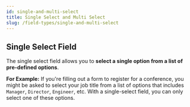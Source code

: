 ```yaml
---
id: single-and-multi-select
title: Single Select and Multi Select
slug: /field-types/single-and-multi-select
---
```


## Single Select Field

The single select field allows you to **select a single option from a list of pre-defined options**. 

**For Example:** If you're filling out a form to register for a conference, you might be asked to select your job title from a list of options that includes `Manager`, `Director`, `Engineer`, etc. With a single-select field, you can only select one of these options.